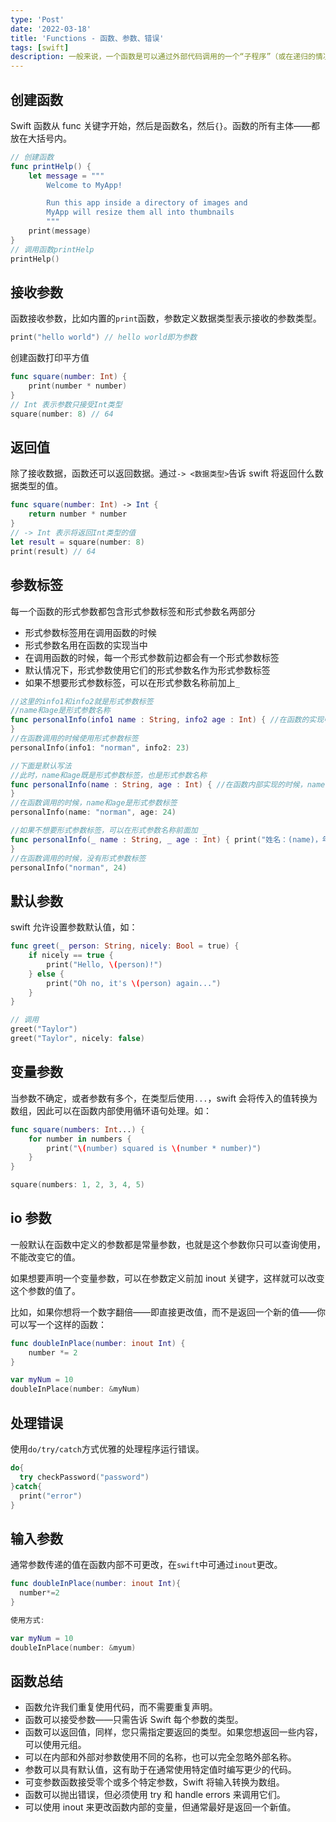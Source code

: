 ```yaml
---
type: 'Post'
date: '2022-03-18'
title: 'Functions - 函数、参数、错误'
tags: [swift]
description: 一般来说，一个函数是可以通过外部代码调用的一个“子程序”（或在递归的情况下由内部函数调用）。像程序本身一样，一个函数由称为函数体的一系列语句组成。值可以传递给一个函数，函数将返回一个值。
---
```


## 创建函数

Swift 函数从 func 关键字开始，然后是函数名，然后`{}`。函数的所有主体——都放在大括号内。

```swift
// 创建函数
func printHelp() {
    let message = """
		Welcome to MyApp!

		Run this app inside a directory of images and
		MyApp will resize them all into thumbnails
		"""
    print(message)
}
// 调用函数printHelp
printHelp()
```

## 接收参数

函数接收参数，比如内置的`print`函数，参数定义数据类型表示接收的参数类型。

```swift
print("hello world") // hello world即为参数
```

创建函数打印平方值

```swift
func square(number: Int) {
    print(number * number)
}
// Int 表示参数只接受Int类型
square(number: 8) // 64
```

## 返回值

除了接收数据，函数还可以返回数据。通过`-> <数据类型>`告诉 swift 将返回什么数据类型的值。

```swift
func square(number: Int) -> Int {
    return number * number
}
// -> Int 表示将返回Int类型的值
let result = square(number: 8)
print(result) // 64
```

## 参数标签

每一个函数的形式参数都包含形式参数标签和形式参数名两部分

- 形式参数标签用在调用函数的时候
- 形式参数名用在函数的实现当中
- 在调用函数的时候，每一个形式参数前边都会有一个形式参数标签
- 默认情况下，形式参数使用它们的形式参数名作为形式参数标签
- 如果不想要形式参数标签，可以在形式参数名称前加上`_`

```swift
//这里的info1和info2就是形式参数标签
//name和age是形式参数名称
func personalInfo(info1 name : String, info2 age : Int) { //在函数的实现中使用形式参数名称 print("姓名：(name)，年龄：(age)")
}
//在函数调用的时候使用形式参数标签
personalInfo(info1: "norman", info2: 23)

//下面是默认写法
//此时，name和age既是形式参数标签，也是形式参数名称
func personalInfo(name : String, age : Int) { //在函数内部实现的时候，name和age是形式参数名称 print("姓名：(name)，年龄：(age)")
}
//在函数调用的时候，name和age是形式参数标签
personalInfo(name: "norman", age: 24)

//如果不想要形式参数标签，可以在形式参数名称前面加 _
func personalInfo(_ name : String, _ age : Int) { print("姓名：(name)，年龄：(age)")
}
//在函数调用的时候，没有形式参数标签
personalInfo("norman", 24)
```

## 默认参数

swift 允许设置参数默认值，如：

```swift
func greet(_ person: String, nicely: Bool = true) {
    if nicely == true {
        print("Hello, \(person)!")
    } else {
        print("Oh no, it's \(person) again...")
    }
}

// 调用
greet("Taylor")
greet("Taylor", nicely: false)
```

## 变量参数

当参数不确定，或者参数有多个，在类型后使用`...`，swift 会将传入的值转换为数组，因此可以在函数内部使用循环语句处理。如：

```swift
func square(numbers: Int...) {
    for number in numbers {
        print("\(number) squared is \(number * number)")
    }
}

square(numbers: 1, 2, 3, 4, 5)
```

## io 参数

一般默认在函数中定义的参数都是常量参数，也就是这个参数你只可以查询使用，不能改变它的值。

如果想要声明一个变量参数，可以在参数定义前加 inout 关键字，这样就可以改变这个参数的值了。

比如，如果你想将一个数字翻倍——即直接更改值，而不是返回一个新的值——你可以写一个这样的函数：

```swift
func doubleInPlace(number: inout Int) {
    number *= 2
}

var myNum = 10
doubleInPlace(number: &myNum)
```

## 处理错误

使用`do/try/catch`方式优雅的处理程序运行错误。

```swift
do{
  try checkPassword("password")
}catch{
  print("error")
}
```

## 输入参数

通常参数传递的值在函数内部不可更改，在`swift`中可通过`inout`更改。

```swift
func doubleInPlace(number: inout Int){
  number*=2
}

使用方式:

var myNum = 10
doubleInPlace(number: &myum)
```

## 函数总结

- 函数允许我们重复使用代码，而不需要重复声明。
- 函数可以接受参数——只需告诉 Swift 每个参数的类型。
- 函数可以返回值，同样，您只需指定要返回的类型。如果您想返回一些内容，可以使用元组。
- 可以在内部和外部对参数使用不同的名称，也可以完全忽略外部名称。
- 参数可以具有默认值，这有助于在通常使用特定值时编写更少的代码。
- 可变参数函数接受零个或多个特定参数，Swift 将输入转换为数组。
- 函数可以抛出错误，但必须使用 try 和 handle errors 来调用它们。
- 可以使用 inout 来更改函数内部的变量，但通常最好是返回一个新值。
